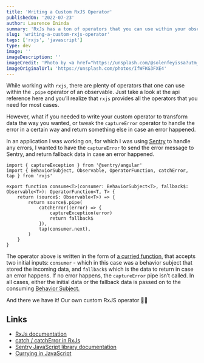 ```yaml
---
title: 'Writing a Custom RxJS Operator'
publishedOn: '2022-07-23'
author: Laurence Ininda
summary: 'RxJs has a ton of operators that you can use within your observable streams. But how would you approach writing your own custom operators for some specific use case?'
slug: 'writing-a-custom-rxjs-operator'
tags: ['rxjs', 'javascript']
type: dev
image: ''
imageDescription: ''
imageCredit: 'Photo by <a href="https://unsplash.com/@solenfeyissa?utm_source=unsplash&utm_medium=referral&utm_content=creditCopyText">Solen Feyissa</a> on <a href="https://unsplash.com/s/photos/flow?utm_source=unsplash&utm_medium=referral&utm_content=creditCopyText">Unsplash</a>'
imageOriginalUrl: 'https://unsplash.com/photos/IfWFKG3FXE4'
---
```


While working with `rxjs`, there are plenty of operators that one can use within the `.pipe` operator of an observable. Just take a look at the api reference here and you’ll realize that `rxjs` provides all the operators that you need for most cases.

However, what if you needed to write your custom operator to transform data the way you wanted, or tweak the `captureError` operator to handle the error in a certain way and return something else in case an error happened.

In an application I was working on, for which I was using [Sentry](https://docs.sentry.io/) to handle any errors, I wanted to have the `captureError` to send the error message to Sentry, and return fallback data in case an error happened.

```tsx
import { captureException } from '@sentry/angular'
import { BehaviorSubject, Observable, OperatorFunction, catchError, tap } from 'rxjs'

export function consume<T>(consumer: BehaviorSubject<T>, fallback$: Observable<T>): OperatorFunction<T, T> {
    return (source$: Observable<T>) => {
        return source$.pipe(
            catchError((error) => {
                captureException(error)
                return fallback$
            }),
            tap(consumer.next),
        )
    }
}
```

The operator above is written in the form of [a curried function](https://javascript.info/currying-partials), that accepts two initial inputs: `consumer` - which in this case was a behavior subject that stored the incoming data, and `fallback$` which is the data to return in case an error happens. If no error happens, the `captureError` pipe isn’t called. In all cases, either the initial data or the fallback data is passed on to the consuming [Behavior Subject.](https://rxjs.dev/api/index/class/BehaviorSubject)

And there we have it! Our own custom RxJS operator 🧞‍♂️

## Links

-   [RxJs documentation](https://rxjs.dev/)
-   [catch / catchError in RxJs](https://www.learnrxjs.io/learn-rxjs/operators/error_handling/catch)
-   [Sentry JavaScript library documentation](https://docs.sentry.io/platforms/javascript/)
-   [Currying in JavaScript](https://javascript.info/currying-partials)
